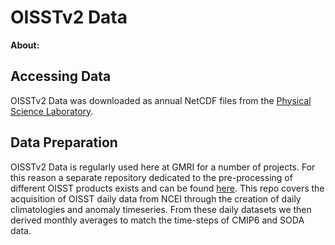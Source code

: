 # OISSTv2 Data

**About:**

## Accessing Data

OISSTv2 Data was downloaded as annual NetCDF files from the [Physical Science Laboratory](https://psl.noaa.gov/data/gridded/data.noaa.oisst.v2.highres.html).

## Data Preparation

OISSTv2 Data is regularly used here at GMRI for a number of projects. For this reason a separate repository dedicated to the pre-processing of different OISST products exists and can be found [here](github.com/adamkemberling/oisst_mainstays). This repo covers the acquisition of OISST daily data from NCEI through the creation of daily climatologies and anomaly timeseries. From these daily datasets we then derived monthly averages to match the time-steps of CMIP6 and SODA data.